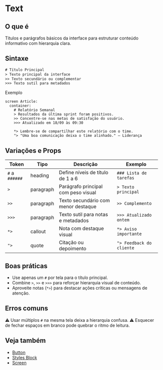 # Text

## O que é
Títulos e parágrafos básicos da interface para estruturar conteúdo informativo com hierarquia clara.

## Sintaxe
```proto
# Título Principal
> Texto principal da interface
>> Texto secundário ou complementar
>>> Texto sutil para metadados
```

Exemplo
<DslPreview>
```dsl
screen Article:
  container:
    # Relatório Semanal
    > Resultados da última sprint foram positivos.
    >> Concentre-se nas metas de satisfação do usuário.
    >>> Atualizado em 18/09 às 09:30

    *> Lembre-se de compartilhar este relatório com o time.
    "> "Uma boa comunicação deixa o time alinhado." — Liderança
```
</DslPreview>

## Variações e Props
| Token | Tipo | Descrição | Exemplo |
| --- | --- | --- | --- |
| `#` a `######` | heading | Define níveis de título de 1 a 6 | `### Lista de tarefas`
| `>` | paragraph | Parágrafo principal com peso visual | `> Texto principal`
| `>>` | paragraph | Texto secundário com menor destaque | `>> Complemento`
| `>>>` | paragraph | Texto sutil para notas e metadados | `>>> Atualizado ontem`
| `*>` | callout | Nota com destaque visual | `*> Aviso importante`
| `">` | quote | Citação ou depoimento | `"> Feedback do cliente`

## Boas práticas
- Use apenas um `#` por tela para o título principal.
- Combine `>`, `>>` e `>>>` para reforçar hierarquia visual de conteúdo.
- Aproveite notas (`*>`) para destacar ações críticas ou mensagens de atenção.

## Erros comuns
⚠ Usar múltiplos `#` na mesma tela deixa a hierarquia confusa.
⚠ Esquecer de fechar espaços em branco pode quebrar o ritmo de leitura.

## Veja também
- [Button](./button)
- [Styles Block](./styles-block)
- [Screen](./screen)
